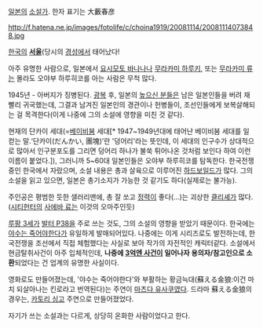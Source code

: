 [[일본]]의 [[소설가]]. 한자 표기는 大藪春彦

http://f.hatena.ne.jp/images/fotolife/c/choina1919/20081114/20081114073848.jpg

[[한국]]의 '''[[서울]]'''(당시의 [[경성]]에서 태어났다!

아주 유명한 사람으로, 일본에서 [[요시모토 바나나]]나 [[무라카미 하루키]], 또는 [[무라카미 류]]는 몰라도 오야부 하루히코를 아는 사람은 무척 많다. 

1945년 - 아버지가 징병된다. [[광복]] 후, 일본의 [[높으신 분들]]은 남은 일본인들을 버려 재빨리 귀국했는데, 그결과 남겨진 일본인의 경관이나 헌병들이, 조선인들에게 보복살해되는 걸 목격한다(이게 나중에 그의 소설에 영향을 미친 것 같다).

현재의 단카이 세대(=[[베이비붐]] 세대[* 1947~1949년대에 태어난 베이비붐 세대를 일컫는 말.‘단카이(だんかい, 團塊)’란 '덩어리'라는 뜻인데, 이 세대의 인구수가 상대적으로 많아서 인구분포도를 그리면 덩어리 하나가 불쑥 튀어나온 것처럼 보인다 하여 이런 이름이 붙었다.]), 그러니까 5~60대 일본인들은 오야부 하루히코를 탐독한다. 한국전쟁중인 한국에서 자랐으며, 소설 내용은 총과 살육으로 이루어진 [[하드보일드]]가 많다. 그의 소설을 읽고 있으면, 일본은 총기소지가 가능한 것 같기도 하다(실제로는 불가능).

주인공은 평범한 듯한 샐러리맨에, 총 잘 쏘고 [[정력]]이 좋다(...)는 괴상한 [[클리셰]]가 많다. ([[시티헌터]]의 [[사에바 료]]는 이것의 오마주인듯)

[[루팡 3세]]가 [[발터 P38]]을 주로 쓰는 것도, 그의 소설의 영향을 받았기 때문이다. 한국에는 [[야수는 죽어야한다]]가 유일하게 발매되어있다. 나중에는 이게 시리즈로도 발전하는데, 한국전쟁을 조선에서 직접 체험했다는 사실로 보아 작가의 자전적인 캐릭터같다. 소설에서 현금탈취사건이 아주 입체적인데, '''나중에 [[3억엔 사건]]이 일어나자 용의자/참고인으로 소환'''되었다는 건 업계의 유명한 사실이다. 

영화로도 만들어졌는데, '야수는 죽어야한다'와 부활하는 황금늑대(蘇える金狼:이건 마치 되살아나는 킨로라고 번역된다)는 주연이 [[마츠다 유사쿠]]였다. 드라마 蘇える金狼의 경우는, [[카토리 싱고]] 주연으로 만들어졌었다.

자기가 쓰는 소설과는 다르게, 상당히 온화한 사람이었다고 한다.
